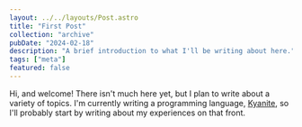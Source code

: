 ```yaml
---
layout: ../../layouts/Post.astro
title: "First Post"
collection: "archive"
pubDate: "2024-02-18"
description: "A brief introduction to what I'll be writing about here."
tags: ["meta"]
featured: false
---
```


Hi, and welcome! There isn't much here yet, but I plan to write about a variety of topics. I'm currently writing a programming language, [Kyanite](https://github.com/sydrinea/kyanite), so I'll probably start by writing about my experiences on that front.

